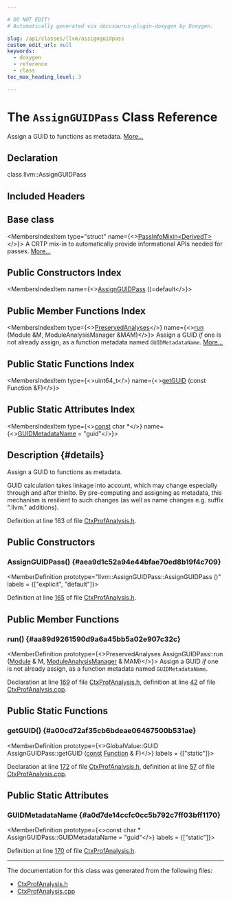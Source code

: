 ```yaml
---

# DO NOT EDIT!
# Automatically generated via docusaurus-plugin-doxygen by Doxygen.

slug: /api/classes/llvm/assignguidpass
custom_edit_url: null
keywords:
  - doxygen
  - reference
  - class
toc_max_heading_level: 3

---
```





# The `AssignGUIDPass` Class Reference

<DoxygenPage pluginConfig={pluginConfig}>

Assign a GUID to functions as metadata. <a href="#details">More...</a>

## Declaration

<CodeBlock>class llvm::AssignGUIDPass</CodeBlock>

## Included Headers

<IncludesList>
<IncludesListItem
  filePath="llvm/Analysis/CtxProfAnalysis.h"
  permalink="/docs/api/files/include/include/llvm/include/llvm/analysis/ctxprofanalysis-h"
  isLocal="true" />
</IncludesList>

## Base class

<MembersIndex>

<MembersIndexItem
  type="struct"
  name={<><a href="/docs/api/structs/llvm/passinfomixin">PassInfoMixin&lt;DerivedT&gt;</a></>}>
A CRTP mix-in to automatically provide informational APIs needed for passes. <a href="/docs/api/structs/llvm/passinfomixin/#details">More...</a>
</MembersIndexItem>

</MembersIndex>

## Public Constructors Index

<MembersIndex>

<MembersIndexItem
  name={<><a href="#aea9d1c52a94e44bfae70ed8b19f4c709">AssignGUIDPass</a> ()=default</>}>
</MembersIndexItem>

</MembersIndex>

## Public Member Functions Index

<MembersIndex>

<MembersIndexItem
  type={<><a href="/docs/api/classes/llvm/preservedanalyses">PreservedAnalyses</a></>}
  name={<><a href="#aa89d9261590d9a6a45bb5a02e907c32c">run</a> (Module &amp;M, ModuleAnalysisManager &amp;MAM)</>}>
Assign a GUID <em>if</em> one is not already assign, as a function metadata named <code>GUIDMetadataName</code>. <a href="#aa89d9261590d9a6a45bb5a02e907c32c">More...</a>
</MembersIndexItem>

</MembersIndex>

## Public Static Functions Index

<MembersIndex>

<MembersIndexItem
  type={<>uint64&#95;t</>}
  name={<><a href="#a00cd72af35cb6bdeae06467500b531ae">getGUID</a> (const Function &amp;F)</>}>
</MembersIndexItem>

</MembersIndex>

## Public Static Attributes Index

<MembersIndex>

<MembersIndexItem
  type={<><a href="/docs/api/files/lib/lib/target/lib/target/aarch64/aarch64promoteconstant-cpp/#a90f8350fecae261c25be85d38b451bff">const</a> char &#42;</>}
  name={<><a href="#a0d7de14ccfc0cc5b792c7ff03bff1170">GUIDMetadataName</a> = &quot;guid&quot;</>}>
</MembersIndexItem>

</MembersIndex>

## Description {#details}

Assign a GUID to functions as metadata.

GUID calculation takes linkage into account, which may change especially through and after thinlto. By pre-computing and assigning as metadata, this mechanism is resilient to such changes (as well as name changes e.g. suffix &quot;.llvm.&quot; additions).

Definition at line 163 of file <a href="/docs/api/files/include/include/llvm/include/llvm/analysis/ctxprofanalysis-h">CtxProfAnalysis.h</a>.

<SectionDefinition>

## Public Constructors

### AssignGUIDPass() {#aea9d1c52a94e44bfae70ed8b19f4c709}

<MemberDefinition
  prototype="llvm::AssignGUIDPass::AssignGUIDPass ()"
  labels = {["explicit", "default"]}>

Definition at line <a href="/docs/api/files/include/include/llvm/include/llvm/analysis/ctxprofanalysis-h/#l00165">165</a> of file <a href="/docs/api/files/include/include/llvm/include/llvm/analysis/ctxprofanalysis-h">CtxProfAnalysis.h</a>.
</MemberDefinition>

</SectionDefinition>

<SectionDefinition>

## Public Member Functions

### run() {#aa89d9261590d9a6a45bb5a02e907c32c}

<MemberDefinition
  prototype={<>PreservedAnalyses AssignGUIDPass::run (<a href="/docs/api/classes/llvm/module">Module</a> &amp; M, <a href="/docs/api/namespaces/llvm/#af9c9208365fd9ce11392b4d79485e259">ModuleAnalysisManager</a> &amp; MAM)</>}>
Assign a GUID <em>if</em> one is not already assign, as a function metadata named <code>GUIDMetadataName</code>.

Declaration at line <a href="/docs/api/files/include/include/llvm/include/llvm/analysis/ctxprofanalysis-h/#l00169">169</a> of file <a href="/docs/api/files/include/include/llvm/include/llvm/analysis/ctxprofanalysis-h">CtxProfAnalysis.h</a>, definition at line <a href="/docs/api/files/lib/lib/analysis/ctxprofanalysis-cpp/#l00042">42</a> of file <a href="/docs/api/files/lib/lib/analysis/ctxprofanalysis-cpp">CtxProfAnalysis.cpp</a>.
</MemberDefinition>

</SectionDefinition>

<SectionDefinition>

## Public Static Functions

### getGUID() {#a00cd72af35cb6bdeae06467500b531ae}

<MemberDefinition
  prototype={<>GlobalValue::GUID AssignGUIDPass::getGUID (<a href="/docs/api/files/lib/lib/target/lib/target/aarch64/aarch64promoteconstant-cpp/#a90f8350fecae261c25be85d38b451bff">const</a> <a href="/docs/api/classes/llvm/function">Function</a> &amp; F)</>}
  labels = {["static"]}>

Declaration at line <a href="/docs/api/files/include/include/llvm/include/llvm/analysis/ctxprofanalysis-h/#l00172">172</a> of file <a href="/docs/api/files/include/include/llvm/include/llvm/analysis/ctxprofanalysis-h">CtxProfAnalysis.h</a>, definition at line <a href="/docs/api/files/lib/lib/analysis/ctxprofanalysis-cpp/#l00057">57</a> of file <a href="/docs/api/files/lib/lib/analysis/ctxprofanalysis-cpp">CtxProfAnalysis.cpp</a>.
</MemberDefinition>

</SectionDefinition>

<SectionDefinition>

## Public Static Attributes

### GUIDMetadataName {#a0d7de14ccfc0cc5b792c7ff03bff1170}

<MemberDefinition
  prototype={<>const char &#42; AssignGUIDPass::GUIDMetadataName = &quot;guid&quot;</>}
  labels = {["static"]}>

Definition at line <a href="/docs/api/files/include/include/llvm/include/llvm/analysis/ctxprofanalysis-h/#l00170">170</a> of file <a href="/docs/api/files/include/include/llvm/include/llvm/analysis/ctxprofanalysis-h">CtxProfAnalysis.h</a>.
</MemberDefinition>

</SectionDefinition>

<hr/>

The documentation for this class was generated from the following files:

<ul>
<li><a href="/docs/api/files/include/include/llvm/include/llvm/analysis/ctxprofanalysis-h">CtxProfAnalysis.h</a></li>
<li><a href="/docs/api/files/lib/lib/analysis/ctxprofanalysis-cpp">CtxProfAnalysis.cpp</a></li>
</ul>

</DoxygenPage>
